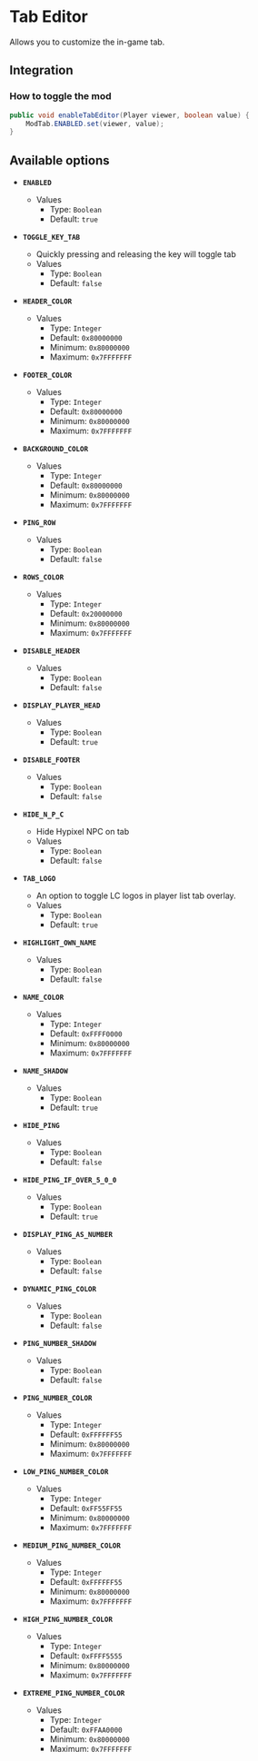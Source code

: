 # Tab Editor

Allows you to customize the in-game tab.

## Integration

### How to toggle the mod

```java
public void enableTabEditor(Player viewer, boolean value) {
    ModTab.ENABLED.set(viewer, value);
}
```

## Available options

- __`ENABLED`__
    - Values
        - Type: `Boolean`
        - Default: `true`

- __`TOGGLE_KEY_TAB`__
    - Quickly pressing and releasing the key will toggle tab
    - Values
        - Type: `Boolean`
        - Default: `false`

- __`HEADER_COLOR`__
    - Values
        - Type: `Integer`
        - Default: `0x80000000`
        - Minimum: `0x80000000`
        - Maximum: `0x7FFFFFFF`

- __`FOOTER_COLOR`__
    - Values
        - Type: `Integer`
        - Default: `0x80000000`
        - Minimum: `0x80000000`
        - Maximum: `0x7FFFFFFF`

- __`BACKGROUND_COLOR`__
    - Values
        - Type: `Integer`
        - Default: `0x80000000`
        - Minimum: `0x80000000`
        - Maximum: `0x7FFFFFFF`

- __`PING_ROW`__
    - Values
        - Type: `Boolean`
        - Default: `false`

- __`ROWS_COLOR`__
    - Values
        - Type: `Integer`
        - Default: `0x20000000`
        - Minimum: `0x80000000`
        - Maximum: `0x7FFFFFFF`

- __`DISABLE_HEADER`__
    - Values
        - Type: `Boolean`
        - Default: `false`

- __`DISPLAY_PLAYER_HEAD`__
    - Values
        - Type: `Boolean`
        - Default: `true`

- __`DISABLE_FOOTER`__
    - Values
        - Type: `Boolean`
        - Default: `false`

- __`HIDE_N_P_C`__
    - Hide Hypixel NPC on tab
    - Values
        - Type: `Boolean`
        - Default: `false`

- __`TAB_LOGO`__
    - An option to toggle LC logos in player list tab overlay.
    - Values
        - Type: `Boolean`
        - Default: `true`

- __`HIGHLIGHT_OWN_NAME`__
    - Values
        - Type: `Boolean`
        - Default: `false`

- __`NAME_COLOR`__
    - Values
        - Type: `Integer`
        - Default: `0xFFFF0000`
        - Minimum: `0x80000000`
        - Maximum: `0x7FFFFFFF`

- __`NAME_SHADOW`__
    - Values
        - Type: `Boolean`
        - Default: `true`

- __`HIDE_PING`__
    - Values
        - Type: `Boolean`
        - Default: `false`

- __`HIDE_PING_IF_OVER_5_0_0`__
    - Values
        - Type: `Boolean`
        - Default: `true`

- __`DISPLAY_PING_AS_NUMBER`__
    - Values
        - Type: `Boolean`
        - Default: `false`

- __`DYNAMIC_PING_COLOR`__
    - Values
        - Type: `Boolean`
        - Default: `false`

- __`PING_NUMBER_SHADOW`__
    - Values
        - Type: `Boolean`
        - Default: `false`

- __`PING_NUMBER_COLOR`__
    - Values
        - Type: `Integer`
        - Default: `0xFFFFFF55`
        - Minimum: `0x80000000`
        - Maximum: `0x7FFFFFFF`

- __`LOW_PING_NUMBER_COLOR`__
    - Values
        - Type: `Integer`
        - Default: `0xFF55FF55`
        - Minimum: `0x80000000`
        - Maximum: `0x7FFFFFFF`

- __`MEDIUM_PING_NUMBER_COLOR`__
    - Values
        - Type: `Integer`
        - Default: `0xFFFFFF55`
        - Minimum: `0x80000000`
        - Maximum: `0x7FFFFFFF`

- __`HIGH_PING_NUMBER_COLOR`__
    - Values
        - Type: `Integer`
        - Default: `0xFFFF5555`
        - Minimum: `0x80000000`
        - Maximum: `0x7FFFFFFF`

- __`EXTREME_PING_NUMBER_COLOR`__
    - Values
        - Type: `Integer`
        - Default: `0xFFAA0000`
        - Minimum: `0x80000000`
        - Maximum: `0x7FFFFFFF`


